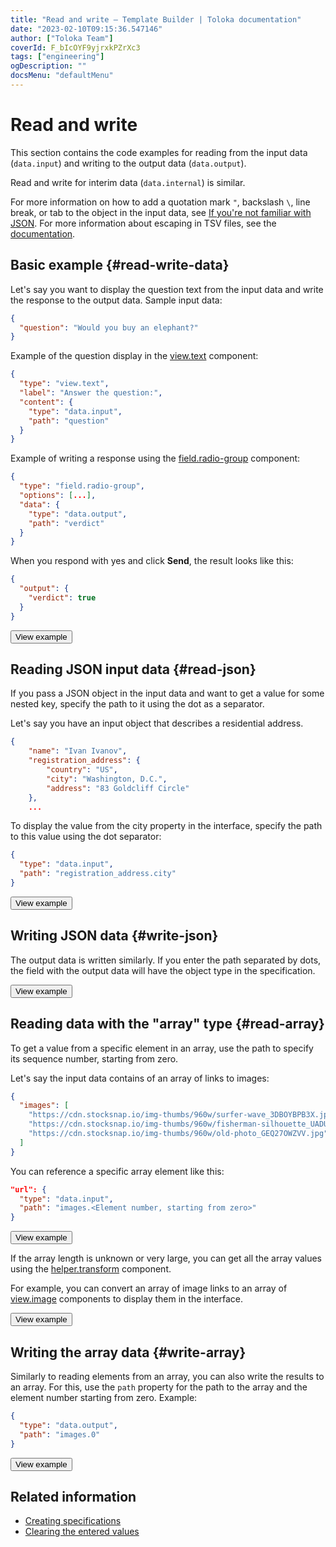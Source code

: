 ```yaml
---
title: "Read and write — Template Builder | Toloka documentation"
date: "2023-02-10T09:15:36.547146"
author: ["Toloka Team"]
coverId: F_bIcOYF9yjrxkPZrXc3
tags: ["engineering"]
ogDescription: ""
docsMenu: "defaultMenu"
---
```



# Read and write

This section contains the code examples for reading from the input data (`data.input`) and writing to the output data (`data.output`).

Read and write for interim data (`data.internal`) is similar.

For more information on how to add a quotation mark `"`, backslash `\`, line break, or tab to the object in the input data, see [If you're not familiar with JSON](../quickstart). For more information about escaping in TSV files, see the [documentation](https://toloka.ai/en/docs/guide/concepts/pool_csv).

## Basic example {#read-write-data}

Let's say you want to display the question text from the input data and write the response to the output data. Sample input data:
```json
{
  "question": "Would you buy an elephant?"
}
```
Example of the question display in the [view.text](/docs-new/template-builder/reference/view.text) component:
```json
{
  "type": "view.text",
  "label": "Answer the question:",
  "content": {
    "type": "data.input",
    "path": "question"
  }
}
```
Example of writing a response using the [field.radio-group](/docs-new/template-builder/reference/field.radio-group) component:
```json
{
  "type": "field.radio-group",
  "options": [...],
  "data": {
    "type": "data.output",
    "path": "verdict"
  }
}
```

When you respond with yes and click **Send**, the result looks like this:

```json
{
  "output": {
    "verdict": true
  }
}
```

<Button themeColor="light" view="default" size="l" type="link" url="https://ya.cc/t/ZL2u06Rh3ttBRF">View example</Button>

## Reading JSON input data {#read-json}

If you pass a JSON object in the input data and want to get a value for some nested key, specify the path to it using the dot as a separator.

Let's say you have an input object that describes a residential address.
```json
{
    "name": "Ivan Ivanov",
    "registration_address": {
        "country": "US",
        "city": "Washington, D.C.",
        "address": "83 Goldcliff Circle"
    },
    ...
```

To display the value from the city property in the interface, specify the path to this value using the dot separator:
```json
{
  "type": "data.input",
  "path": "registration_address.city"
}
```

<Button themeColor="light" view="default" size="l" type="link" url="https://ya.cc/t/-SMvyQ2u3ttBUC">View example</Button>

## Writing JSON data {#write-json}

The output data is written similarly. If you enter the path separated by dots, the field with the output data will have the object type in the specification.

<Button themeColor="light" view="default" size="l" type="link" url="https://ya.cc/t/RvwlJq5B3ttBYv">View example</Button>

## Reading data with the "array" type {#read-array}

To get a value from a specific element in an array, use the path to specify its sequence number, starting from zero.

Let's say the input data contains of an array of links to images:
```json
{
  "images": [
    "https://cdn.stocksnap.io/img-thumbs/960w/surfer-wave_3DBOYBPB3X.jpg",
    "https://cdn.stocksnap.io/img-thumbs/960w/fisherman-silhouette_UADULRRHEK.jpg",
    "https://cdn.stocksnap.io/img-thumbs/960w/old-photo_GEQ27OWZVV.jpg"
  ]
}
```
You can reference a specific array element like this:
```json
"url": {
  "type": "data.input",
  "path": "images.<Element number, starting from zero>"
}
```

<Button themeColor="light" view="default" size="l" type="link" url="https://ya.cc/t/V44snIfa3ttBb2">View example</Button>

If the array length is unknown or very large, you can get all the array values using the [helper.transform](/docs-new/template-builder/reference/helper.transform) component.

For example, you can convert an array of image links to an array of [view.image](/docs-new/template-builder/reference/view.image) components to display them in the interface.

<Button themeColor="light" view="default" size="l" type="link" url="https://ya.cc/t/V44snIfa3ttBb2">View example</Button>

## Writing the array data {#write-array}

Similarly to reading elements from an array, you can also write the results to an array. For this, use the `path` property for the path to the array and the element number starting from zero. Example:
```json
{
  "type": "data.output",
  "path": "images.0"
}
```

<Button themeColor="light" view="default" size="l" type="link" url="https://ya.cc/t/SHklDL8H3ttBg5">View example</Button>

## Related information

- [Creating specifications](/docs-new/template-builder/operations/create-specs)
- [Clearing the entered values](/docs-new/template-builder/operations/clear-data)

<ContactSupport/>
